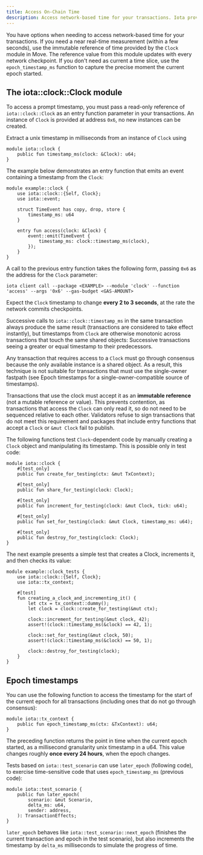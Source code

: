 ```yaml
---
title: Access On-Chain Time
description: Access network-based time for your transactions. Iota provides a Clock module to capture near-real time or epoch time in your Iota packages.
---
```


You have options when needing to access network-based time for your transactions. If you need a near real-time measurement (within a few seconds), use the immutable reference of time provided by the `Clock` module in Move. The reference value from this module updates with every network checkpoint. If you don't need as current a time slice, use the `epoch_timestamp_ms` function to capture the precise moment the current epoch started.

## The iota::clock::Clock module

To access a prompt timestamp, you must pass a read-only reference of `iota::clock::Clock` as an entry function parameter in your transactions. An instance of `Clock` is provided at address `0x6`, no new instances can be created.

Extract a unix timestamp in milliseconds from an instance of `Clock` using

```move
module iota::clock {
    public fun timestamp_ms(clock: &Clock): u64;
}
```

The example below demonstrates an entry function that emits an event containing a timestamp from the `Clock`:

```move
module example::clock {
    use iota::clock::{Self, Clock};
    use iota::event;

    struct TimeEvent has copy, drop, store {
        timestamp_ms: u64
    }

    entry fun access(clock: &Clock) {
        event::emit(TimeEvent {
            timestamp_ms: clock::timestamp_ms(clock),
        });
    }
}
```

A call to the previous entry function takes the following form, passing `0x6` as the address for the `Clock` parameter:

```shell
iota client call --package <EXAMPLE> --module 'clock' --function 'access' --args '0x6' --gas-budget <GAS-AMOUNT>
```

Expect the `Clock` timestamp to change **every 2 to 3 seconds**, at the rate the network commits checkpoints.

Successive calls to `iota::clock::timestamp_ms` in the same transaction always produce the same result (transactions are considered to take effect instantly), but timestamps from `Clock` are otherwise monotonic across transactions that touch the same shared objects: Successive transactions seeing a greater or equal timestamp to their predecessors.

Any transaction that requires access to a `Clock` must go through consensus because the only available instance is a shared object. As a result, this technique is not suitable for transactions that must use the single-owner fastpath (see Epoch timestamps for a single-owner-compatible source of timestamps).

Transactions that use the clock must accept it as an **immutable reference** (not a mutable reference or value). This prevents contention, as transactions that access the `Clock` can only read it, so do not need to be sequenced relative to each other. Validators refuse to sign transactions that do not meet this requirement and packages that include entry functions that accept a `Clock` or `&mut Clock` fail to publish.

The following functions test `Clock`-dependent code by manually creating a `Clock` object and manipulating its timestamp. This is possible only in test code:

```move
module iota::clock {
    #[test_only]
    public fun create_for_testing(ctx: &mut TxContext);

    #[test_only]
    public fun share_for_testing(clock: Clock);

    #[test_only]
    public fun increment_for_testing(clock: &mut Clock, tick: u64);

    #[test_only]
    public fun set_for_testing(clock: &mut Clock, timestamp_ms: u64);

    #[test_only]
    public fun destroy_for_testing(clock: Clock);
}
```

The next example presents a simple test that creates a Clock, increments it, and then checks its value:

```move
module example::clock_tests {
    use iota::clock::{Self, Clock};
    use iota::tx_context;

    #[test]
    fun creating_a_clock_and_incrementing_it() {
        let ctx = tx_context::dummy();
        let clock = clock::create_for_testing(&mut ctx);

        clock::increment_for_testing(&mut clock, 42);
        assert!(clock::timestamp_ms(&clock) == 42, 1);

        clock::set_for_testing(&mut clock, 50);
        assert!(clock::timestamp_ms(&clock) == 50, 1);

        clock::destroy_for_testing(clock);
    }
}
```

## Epoch timestamps

You can use the following function to access the timestamp for the start of the current epoch for all transactions (including ones that do not go through consensus):

```move
module iota::tx_context {
    public fun epoch_timestamp_ms(ctx: &TxContext): u64;
}
```

The preceding function returns the point in time when the current epoch started, as a millisecond granularity unix timestamp in a u64. This value changes roughly **once every 24 hours**, when the epoch changes.

Tests based on `iota::test_scenario` can use `later_epoch` (following code), to exercise time-sensitive code that uses `epoch_timestamp_ms` (previous code):

```move
module iota::test_scenario {
    public fun later_epoch(
        scenario: &mut Scenario,
        delta_ms: u64,
        sender: address,
    ): TransactionEffects;
}
```

`later_epoch` behaves like `iota::test_scenario::next_epoch` (finishes the current transaction and epoch in the test scenario), but also increments the timestamp by `delta_ms` milliseconds to simulate the progress of time.

